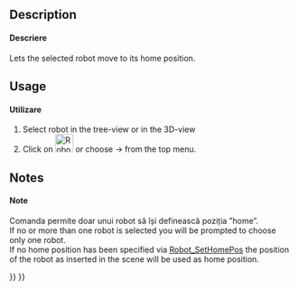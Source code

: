 <languages/>

{{Docnav
|[[Robot_SetHomePos|Set home position]]
|[[Robot_CreateTrajectory|Create a trajectory]]
|[[Robot_Workbench|Robot]]
|IconL=Robot_SetHomePos.svg
|IconR=Robot_CreateTrajectory.svg
|IconC=Workbench_Robot.svg
}}

<div class="mw-translate-fuzzy">
{{GuiCommand|Name=Robot RestoreHomePos|Workbenches=[[Robot_Workbench|Robot]]|MenuLocation=Robot → Restore home position}}
</div>

==Description==

<div class="mw-translate-fuzzy">
====Descriere====
Lets the selected robot move to its home position.
</div>

==Usage==

<div class="mw-translate-fuzzy">
====Utilizare====
#Select robot in the tree-view or in the 3D-view
#Click on [[Image:Robot_RestoreHomePos.png|32px]] or choose {{KEY| Robot}}  →  {{KEY|[[Image:Robot_RestoreHomePos.png|32px]] Move to home}}  from the top menu.
</div>

==Notes==

<div class="mw-translate-fuzzy">
====Note====
Comanda permite doar unui robot să își definească poziția ”home”.
<br />
If no or more than one robot is selected you will be prompted to choose only one robot.
<br />
If no home position has been specified via [[Robot_SetHomePos]] the position of the robot as inserted in the scene will be used as home position.
</div>


{{Docnav
|[[Robot_SetHomePos|Set home position]]
|[[Robot_CreateTrajectory|Create a trajectory]]
|[[Robot_Workbench|Robot]]
|IconL=Robot_SetHomePos.svg
|IconR=Robot_CreateTrajectory.svg
|IconC=Workbench_Robot.svg
}}

{{Robot_Tools_navi{{#translation:}}}}
{{Userdocnavi{{#translation:}}}}